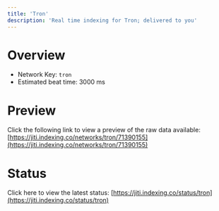 ```yaml
---
title: 'Tron'
description: 'Real time indexing for Tron; delivered to you'
---
```


# Overview
- Network Key: `tron`
- Estimated beat time: 3000 ms

# Preview
Click the following link to view a preview of the raw data available: [https://jiti.indexing.co/networks/tron/71390155](https://jiti.indexing.co/networks/tron/71390155)

# Status
Click here to view the latest status: [https://jiti.indexing.co/status/tron](https://jiti.indexing.co/status/tron)
